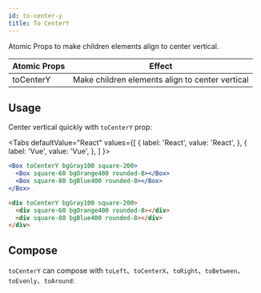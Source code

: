 ```yaml
---
id: to-center-y
title: To CenterY
---
```



Atomic Props to make children elements align to center vertical.

| Atomic Props | Effect                                          |
| ------------ | ----------------------------------------------- |
| toCenterY    | Make children elements align to center vertical |

## Usage

Center vertical quickly with `toCenterY` prop:

<Tabs
defaultValue="React"
values={[
{ label: 'React', value: 'React', },
{ label: 'Vue', value: 'Vue', },
]
}>
<TabItem value="React">

```jsx live
<Box toCenterY bgGray100 square-200>
  <Box square-60 bgOrange400 rounded-8></Box>
  <Box square-80 bgBlue400 rounded-8></Box>
</Box>
```

</TabItem>
<TabItem value="Vue">

```html
<div toCenterY bgGray100 square-200>
  <div square-60 bgOrange400 rounded-8></div>
  <div square-80 bgBlue400 rounded-8></div>
</div>
```

</TabItem>
</Tabs>

## Compose

`toCenterY` can compose with `toLeft`、`toCenterX`、`toRight`、`toBetween`、`toEvenly`、`toAround`:

<Layout8 />
